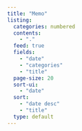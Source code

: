 ```yaml
---
title: "Memo"
listing:
  categories: numbered
  contents:
    - "."
  feed: true
  fields:
    - "date"
    - "categories"
    - "title"
  page-size: 20
  sort-ui:
    - "date"
  sort:
    - "date desc"
    - "title"
  type: default
---
```

